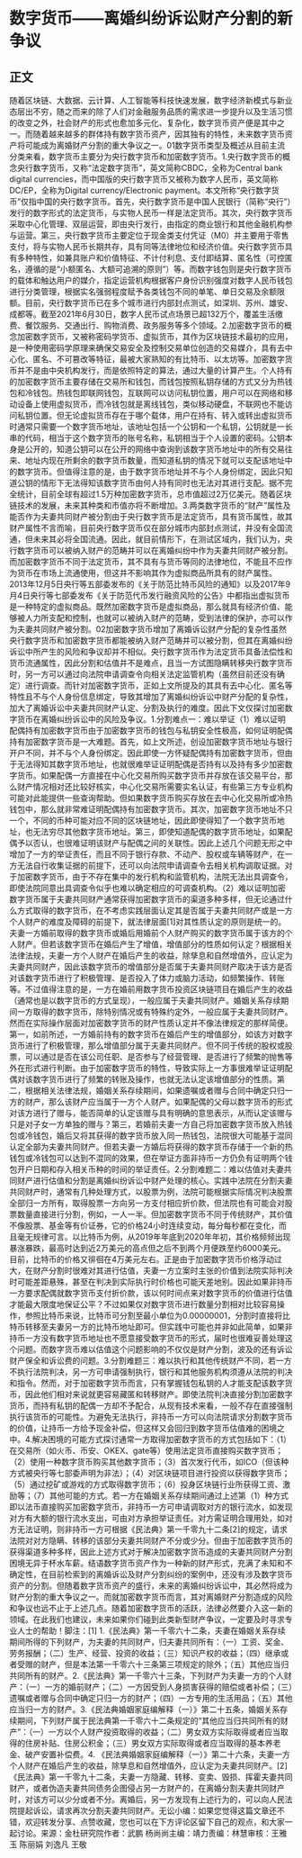 # 数字货币——离婚纠纷诉讼财产分割的新争议
## 正文
随着区块链、大数据、云计算、人工智能等科技快速发展，数字经济新模式与新业态层出不穷，随之而来的除了人们对金融服务品质的需求进一步提升以及生活习惯的改变之外，社会财产的形式也愈加多元化、复杂化，数字货币资产便是其中之一。而随着越来越多的群体持有数字货币资产，因其独有的特性，未来数字货币资产将可能成为离婚财产分割的重大争议之一。01数字货币类型及概述从目前主流分类来看，数字货币主要分为央行数字货币和加密数字货币。1.央行数字货币的概念央行数字货币，又称“法定数字货币”，英文简称CBDC，全称为Central bank digital currencies，而中国版的央行数字货币又被称为数字人民币，英文简称DC/EP，全称为Digital currency/Electronic payment。本文所称“央行数字货币”仅指中国的央行数字货币。首先，央行数字货币是中国人民银行（简称“央行”）发行的数字形式的法定货币，与实物人民币一样是法定货币。其次，央行数字货币采取中心化管理、双层运营，即由央行发行，由指定的商业银行和其他金融机构参与运营。第三，央行数字货币主要定位于现金类支付凭证（M0）并主要用于零售支付，将与实物人民币长期共存，具有同等法律地位和经济价值。央行数字货币具有多种特性，如兼具账户和价值特征、不计付利息、支付即结算、匿名性（可控匿名，遵循的是“小额匿名、大额可追溯的原则”）等。而数字钱包则是央行数字货币的载体和触达用户的媒介，指定运营机构根据客户身份识别强度对数字人民币钱包进行分类管理，根据实名强弱程度赋予各类钱包不同的单笔、单日交易及余额限额。目前，央行数字货币已在多个城市进行内部封点测试，如深圳、苏州、雄安、成都等。截至2021年6月30日，数字人民币试点场景已超132万个，覆盖生活缴费、餐饮服务、交通出行、购物消费、政务服务等多个领域。2.加密数字货币的概念加密数字货币，又被称密码学货币、虚拟货币，其作为区块链技术最初的应用，是一种使用密码学原理来确保交易安全及控制交易单位创造的交易媒介，具有去中心化、匿名、不可篡改等特征，最被大家熟知的有比特币、以太坊等。加密数字货币并不是由中央机构发行，而是依照特定的算法，通过大量的计算产生。个人持有的加密数字货币主要存储在交易所和钱包，而钱包按照私钥存储的方式又分为热钱包和冷钱包。热钱包即联网钱包，互联网可以访问私钥位置，用户可以在网络和移动设备上使用虚拟货币，而冷钱包就是离线钱包，类似移动硬盘，不联网也不能访问私钥位置。但无论虚拟货币存在于哪个载体，用户在持有、转入或转出虚拟货币时通常只需要一个数字货币地址，该地址包括一个公钥和一个私钥，公钥就是一长串的代码，相当于这个数字货币的账号名称，私钥相当于个人设置的密码。公钥本身是公开的，知道公钥可以在公开的网络中查询到该数字货币地址中的所有交易往来、地址内现在所剩余的数字货币数量，而知道私钥的情况下就可以支配该地址中的数字货币。但值得注意的是，由于数字货币地址并不与个人身份绑定，因此只知道公钥的情形下无法得知该数字货币由何人持有同时也无法对其进行支配。据不完全统计，目前全球有超过1.5万种加密数字货币，总市值超过2万亿美元。随着区块链技术的发展，未来其种类和市值亦将不断增加。3.两类数字货币的“财产”属性及能否作为夫妻共同财产被分割由于央行数字货币是法定货币，具有货币属性，故其财产属性不言而喻，目前央行数字货币仅在部分城市内部封点测试，并没有全国流通，但未来其必将全国流通。因此，就目前情形下，在测试区域内，我们认为，央行数字货币可以被纳入财产的范畴并可以在离婚纠纷中作为夫妻共同财产被分割。而加密数字货币不同于法定货币，其不具有与货币等同的法律地位，不能且不应作为货币在市场上流通使用，但这并不影响其作为虚拟商品所具有的财产属性。2013年12月5日央行等五部委发布的《关于防范比特币风险的通知》以及2017年9月4日央行等七部委发布《关于防范代币发行融资风险的公告》中都指出虚拟货币是一种特定的虚拟商品。既然加密数字货币是虚拟商品，那么就具有经济价值、能够被人力所支配和控制，也就可以被纳入财产的范畴，受到法律的保护，亦可以作为夫妻共同财产被分割。02加密数字货币增加了离婚诉讼财产分配的复杂性虽然央行数字货币和加密数字货币都能被纳入财产范畴并可以被分割，但其在离婚纠纷诉讼中所产生的风险和争议却并不相似。央行数字货币作为法定货币具备法偿性和货币流通属性，因此分割和估值并不是难点，且当一方试图隐瞒转移央行数字货币时，另一方可以通过向法院申请调查令向相关法定监管机构（虽然目前还没有确定）进行调查。而针对加密数字货币，正如上文所提及的其具有去中心化、匿名等特性且不与个人身份信息绑定，导致其增加了离婚纠纷诉讼中财产分配的复杂性，加大了离婚诉讼中夫妻共同财产认定、分割及执行的难度。因此下文仅探讨加密数字货币在离婚纠纷诉讼中的风险及争议。1.分割难点一：难以举证（1）难以证明配偶持有加密数字货币由于加密数字货币的钱包与私钥安全性极高，如何证明配偶持有加密数字货币是一大难题。首先，如上文所述，创设加密数字货币地址与银行开户不同，并不与个人身份绑定。因此即使一方怀疑配偶持有加密数字货币，但由于无法得知其数字货币地址，也就很难举证证明配偶是否持有以及持有多少加密数字货币。如果配偶一方直接在中心化交易所购买数字货币并存放在该交易平台，那么财产情况相对还比较好核实，中心化交易所需要实名认证，有些第三方专业机构可能对此能提供一些查询帮助。但如果数字货币购买存放在去中心化交易所或冷热钱包中，那么就非常难证明配偶持有加密数字货币。其次，加密数字货币地址不只一个，不同的币种可能对应不同的区块链地址，因此即使得知了一个数字货币地址，也无法穷尽其他数字货币地址。第三，即使知道配偶的数字货币地址，如果配偶予以否认，也很难证明该财产与配偶之间的关联性。因此上述几个问题无形之中增加了一方的举证责任，而且不同于银行存款、不动产、股权或车辆等财产，在一方无法自行收集证据的前提下，还可以向法院申请调查令去相关机构调取证据。对于加密数字货币，由于不存在集中的发行机构和监管机构，法院无法出具调查令，即使法院同意出具调查令似乎也难以确定相应的可调查机构。（2）难以证明加密数字货币属于夫妻共同财产通常获得加密数字货币的渠道多种多样，但无论通过什么方式取得的数字货币，在不考虑实践层面认定其是否属于夫妻共同财产或是一方个人财产的难度及障碍的前提下，就法律层面[1]对其性质认定的原则是统一的。夫妻一方婚前取得的数字货币或婚后用婚前个人财产购买的数字货币属于该方的个人财产。但若该数字货币在婚后产生了增值，增值部分的性质如何认定？根据相关法律法规，夫妻一方个人财产在婚后产生的收益，除孳息和自然增值外，应认定为夫妻共同财产，因此该数字货币的增值部分是否属于夫妻共同财产取决于该方是否对该数字货币进行了积极管理、是否投入了体力或脑力活动，如频繁操作、转账等。不过值得注意的是，一方在婚前用数字货币投资区块链项目在婚后产生的收益（通常也是以数字货币的方式呈现），一般应属于夫妻共同财产。婚姻关系存续期间一方取得的数字货币，除特别情况或有特殊约定外，一般应属于夫妻共同财产。然而在实际操作层面对加密数字货币的财产性质认定并不像法律规定的那样简便。第一，如前所述，一方婚前持有的数字货币在婚后产生的增值部分，如该方对数字货币进行了积极管理，那么增值部分属于夫妻共同财产。但不同于传统的股权或股票，可以通过是否在该公司任职、是否参与了经营管理、是否进行了频繁的抛售等外在形式进行判断。由于加密数字货币的特性，导致实际上一方事很难举证证明配偶对该数字货币进行了频繁的转账及操作，也就无法认定该增值部分的性质。第二，根据相关法律法规，婚姻关系存续期间，如果遗嘱或者赠与合同中确定只归一方的财产，那么该财产应当属于一方个人财产。如果配偶的父母以数字货币的形式对该方进行了赠与，能否简单的认定该赠与具有明确的意思表示，从而认定该赠与只是对子女一方单独的赠与？第三，若婚前夫妻一方自己将加密数字货币放入热钱包或冷钱包，婚后又将其获得的数字货币放入同一热钱包，法院很大可能基于混同认定全部为夫妻共同财产。但若夫妻一方婚后将获得的数字货币存储于一个新的热钱包或冷钱包可以达到不混同的效果，但在举证方面非持币一方仍负有证明两个钱包开户日期和存入相关币种的时间的举证责任。2.分割难题二：难以估值对夫妻共同财产进行估值和分割是离婚纠纷诉讼中财产处理的核心。实践中法院在分割夫妻共同财产时，通常有几种处理方式，以股票为例，法院可能根据实际情况判决股票全部归一方所有，取得股票一方向另一方支付相应折价款，但法院也有可能会对股票数量直接进行分割，例如，一人一半。但加密数字货币不同于传统财产，其价值不像股票、基金等有价证券，它的价格24小时连续变动，每分每秒都在变化，而且毫无规律可言。以比特币为例，从2019年年底到2020年年初，其价格频频出现暴涨暴跌，最高时达到近2万美元的高点但之后不到两个月便跌至约6000美元。目前，比特币的价格又徘徊在4万美元左右。正是由于加密数字货币价格浮动过大，在财产分割时很难对其进行估值，夫妻一方立案时主张的价值到法院实际判决时可能差距悬殊，甚至在判决到实际执行时价格也可能天差地别。因此如果非持币一方要求配偶就数字货币支付折价款，该以何时间点来对数字货币的价值进行估值才能最大限度地保证公平？不过如果仅对数字货币进行数量分割相对比较容易操作，参照比特币来说，比特币可分割至最小单位为0.00000001，分割时直接将比特币转移至夫妻另一方的比特币地址即可。但实践中可能也并非如此简单，如果非持币一方没有数字货币地址也不愿意接受数字货币的形式，届时也很难妥善处理这个问题。而数字货币难以估值这个问题影响的不仅仅是财产分割，波及的还有诉讼财产保全和诉讼费的问题。3.分割难题三：难以执行和其他传统财产不同，若一方不执行法院判决，另一方可申请强制执行，银行和其他服务机构须遵从法院的判决和指令。然而，对于加密数字货币而言，只有掌握钱包私钥的人才能支配该数字货币，因此他们相对来说就更容易藏匿和转移财产。即使法院判决直接分割加密数字货币，而持有私钥的配偶一方却不予配合，从现有技术来看，一般不存在直接强制执行该货币的可能性。为避免无法执行，非持币一方可以向法院请求分割数字货币的价值，让持币一方给予现金补偿，但这样又会回归到数字货币估值难的困境之中。4.解决困境的可能方式探讨通常一方取得加密数字货币的方式包括如下：（1）在交易所（如火币、币安、OKEX、gate等）使用法定货币直接购买数字货币；（2）使用一种数字货币购买其他数字货币；（3）首次发行代币，如ICO（但该种方式被央行等七部委声明为非法）；（4）对区块链项目进行投资以获得数字货币；（5）通过挖矿或游戏的方式取得数字货币；（6）投身区块链行业所获得工资、激励等；（7）其他可能的方式。若一方在婚姻关系存续期间通过上述第（1）种方式即以法币直接购买加密数字货币，非持币一方可申请调取对方的银行流水，如发现对方有大额的银行流水支出，可由对方承担举证责任。对方需证明合理用处，如对方无法证明，则非持币一方可根据《民法典》第一千零九十二条[2]的规定，请求法院对对方隐瞒、转移的该部分夫妻共同财产不分或少分。但由于加密数字货币的获得渠道多种多样，因此上述方式对于解决加密数字货币造成的夫妻共同财产分割困境无异于杯水车薪。结语数字货币资产作为一种新的财产形式，充满了未知和不确定性，在目前检索到的离婚诉讼及财产分割纠纷的案例中，还没有涉及数字货币资产的分割。但随着数字货币资产的盛行，未来的离婚纠纷诉讼中，其必然将成为财产分割的重大争议之一。而就加密数字货币而言，其对离婚财产分割造成的风险和争议也远不止于上述几点。随着加密数字货币的活跃，法律必然要介入这一新的领域。在此我们也建议，未来如果你们碰到此类新型财产争议，一定要及时寻求专业人士的帮助！脚注：[1] 1.《民法典》第一千零六十二条，夫妻在婚姻关系存续期间所得的下列财产，为夫妻的共同财产，归夫妻共同所有：（一）工资、奖金、劳务报酬；（二）生产、经营、投资的收益；（三）知识产权的收益；（四）继承或者受赠的财产，但是本法第一千零六十三条第三项规定的除外；（五）其他应当归共同所有的财产。2.《民法典》第一千零六十三条，下列财产为夫妻一方的个人财产：（一）一方的婚前财产；（二）一方因受到人身损害获得的赔偿或者补偿；（三）遗嘱或者赠与合同中确定只归一方的财产；（四）一方专用的生活用品；（五）其他应当归一方的财产。3.《民法典婚姻家庭编解释（一）》第二十五条，婚姻关系存续期间，下列财产属于民法典第一千零六十二条规定的“其他应当归共同所有的财产”：（一）一方以个人财产投资取得的收益；（二）男女双方实际取得或者应当取得的住房补贴、住房公积金；（三）男女双方实际取得或者应当取得的基本养老金、破产安置补偿费。4. 《民法典婚姻家庭编解释（一）》第二十六条，夫妻一方个人财产在婚后产生的收益，除孳息和自然增值外，应认定为夫妻共同财产。[2] 《民法典》第一千零九十二条，夫妻一方隐藏、转移、变卖、毁损、挥霍夫妻共同财产，或者伪造夫妻共同债务企图侵占另一方财产的，在离婚分割夫妻共同财产时，对该方可以少分或者不分。离婚后，另一方发现有上述行为的，可以向人民法院提起诉讼，请求再次分割夫妻共同财产。无讼小编：如果您觉得这篇文章还不错，欢迎转发分享、点赞收藏，您也可以在下方评论区留下自己的观点，和大家一起讨论。来源：金杜研究院作者：武鹏 杨尚尚主编：靖力责编：林慧审核：王雅玉 陈丽娟 刘逸凡 王敬